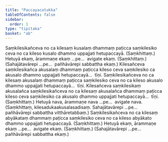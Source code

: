 ```yaml
---
title: "Paccayacatukka"
tableOfContents: false
sidebar:
  order: 1
type: "tipitaka"
basket: "ab"
---
```



<DynamicBreadcrumb />

<Division number="20">

<Paragraph number="2346">
Saṃkilesikañceva no ca kilesaṃ kusalaṃ dhammaṃ paṭicca saṃkilesiko ceva no ca kileso kusalo dhammo uppajjati hetupaccayā. (Saṃkhittaṃ.)
</Paragraph>

<Paragraph number="2347">
Hetuyā ekaṃ, ārammaṇe ekaṃ …pe…  avigate ekaṃ. (Saṃkhittaṃ.)
</Paragraph>

<Paragraph number="2348">
(Sahajātavārepi …pe…  pañhāvārepi sabbattha ekaṃ.)
</Paragraph>

</Division>
<Division number="21">

<Paragraph number="2349">
Kilesañceva saṃkilesikañca akusalaṃ dhammaṃ paṭicca kileso ceva saṃkilesiko ca akusalo dhammo uppajjati hetupaccayā…  tīṇi.
</Paragraph>

<Paragraph number="2350">
Saṃkilesikañceva no ca kilesaṃ akusalaṃ dhammaṃ paṭicca saṃkilesiko ceva no ca kileso akusalo dhammo uppajjati hetupaccayā…  tīṇi.
</Paragraph>

<Paragraph number="2351">
Kilesañceva saṃkilesikaṃ akusalañca saṃkilesikañceva no ca kilesaṃ akusalañca dhammaṃ paṭicca kileso ceva saṃkilesiko ca akusalo dhammo uppajjati hetupaccayā…  tīṇi. (Saṃkhittaṃ.)
</Paragraph>

</Division>
<Division number="22">

<Paragraph number="2352">
Hetuyā nava, ārammaṇe nava …pe…  avigate nava. (Saṃkhittaṃ, kilesadukaakusalasadisaṃ. Sahajātavārepi …pe…  pañhāvārepi sabbattha vitthāretabbaṃ.)
</Paragraph>

</Division>
<Division number="23">

<Paragraph number="2353">
Saṃkilesikañceva no ca kilesaṃ abyākataṃ dhammaṃ paṭicca saṃkilesiko ceva no ca kileso abyākato dhammo uppajjati hetupaccayā. (Saṃkhittaṃ.)
</Paragraph>

<Paragraph number="2354">
Hetuyā ekaṃ, ārammaṇe ekaṃ …pe…  avigate ekaṃ. (Saṃkhittaṃ.)
</Paragraph>

<Paragraph number="2355">
(Sahajātavārepi …pe…  pañhāvārepi sabbattha ekaṃ.)
</Paragraph>
</Division>